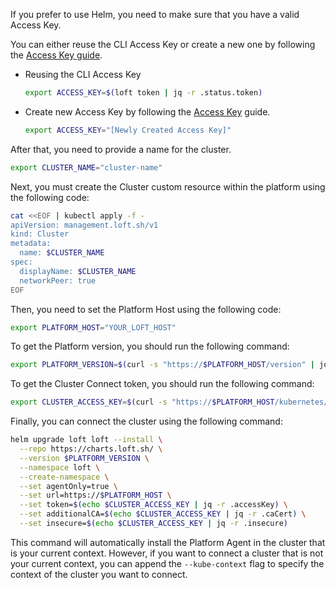 

If you prefer to use Helm, you need to make sure that you have a valid Access Key.

You can either reuse the CLI Access Key or create a new one by following the [Access Key guide](../users/access-keys#create-an-access-key).


- Reusing the CLI Access Key

  ```bash
  export ACCESS_KEY=$(loft token | jq -r .status.token)
  ```

- Create new Access Key by following the [Access Key](../users/access-keys#create-an-access-key) guide.

  ```bash
  export ACCESS_KEY="[Newly Created Access Key]"
  ```

After that, you need to provide a name for the cluster.

```bash
export CLUSTER_NAME="cluster-name"
```

Next, you must create the Cluster custom resource within the platform using the following code:

```bash
cat <<EOF | kubectl apply -f -
apiVersion: management.loft.sh/v1
kind: Cluster
metadata:
  name: $CLUSTER_NAME
spec:
  displayName: $CLUSTER_NAME
  networkPeer: true
EOF
```

Then, you need to set the Platform Host using the following code:

```bash
export PLATFORM_HOST="YOUR_LOFT_HOST"
```

To get the Platform version, you should run the following command:

```bash
export PLATFORM_VERSION=$(curl -s "https://$PLATFORM_HOST/version" | jq -r '.version | .[1:]')
```

To get the Cluster Connect token, you should run the following command:

```bash
export CLUSTER_ACCESS_KEY=$(curl -s "https://$PLATFORM_HOST/kubernetes/management/apis/management.loft.sh/v1/clusters/$CLUSTER_NAME/accesskey" -H "Authorization: bearer $ACCESS_KEY")
```

Finally, you can connect the cluster using the following command:

```bash
helm upgrade loft loft --install \
  --repo https://charts.loft.sh/ \
  --version $PLATFORM_VERSION \
  --namespace loft \
  --create-namespace \
  --set agentOnly=true \
  --set url=https://$PLATFORM_HOST \
  --set token=$(echo $CLUSTER_ACCESS_KEY | jq -r .accessKey) \
  --set additionalCA=$(echo $CLUSTER_ACCESS_KEY | jq -r .caCert) \
  --set insecure=$(echo $CLUSTER_ACCESS_KEY | jq -r .insecure)
```

This command will automatically install the Platform Agent in the cluster that is your current context.
However, if you want to connect a cluster that is not your current context, you can append the `--kube-context` flag to specify the context of the cluster you want to connect.

